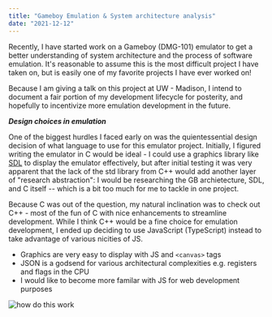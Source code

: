 ```yaml
---
title: "Gameboy Emulation & System architecture analysis"
date: "2021-12-12"
---
```

Recently, I have started work on a Gameboy (DMG-101) emulator to get a better understanding of system architecture and the process of software emulation. It's reasonable to assume this is the most difficult project I have taken on, but is easily one of my favorite projects I have ever worked on!  

  
Because I am giving a talk on this project at UW - Madison, I intend to document a fair portion of my development lifecycle for posterity, and hopefully to incentivize more emulation development in the future.  

***Design choices in emulation***  

One of the biggest hurdles I faced early on was the quientessential design decision of what language to use for this emulator project. Initially, I figured writing the emulator in C would be ideal - I could use a graphics library like [SDL](https://www.libsdl.org/) to display the emulator effectively,  but after initial testing it was very apparent that the lack of the std library from C++ would add another layer of "research abstraction": I would be researching the GB archietecture, SDL, and C itself -- which is a bit too much for me to tackle in one project.

Because C was out of the question, my natural inclination was to check out C++ - most of the fun of C with nice enhancements to streamline development. While I think C++ would be a fine choice for emulation development, I ended up deciding to use JavaScript (TypeScript) instead to take advantage of various nicities of JS. 

 - Graphics are very easy to display with JS and `<canvas>` tags 
 - JSON is a godsend for various architectural complexities e.g. registers and flags in the CPU
 - I would like to become more familar with JS for web development purposes
 

![how do this work](./images/pupperino.jpeg)